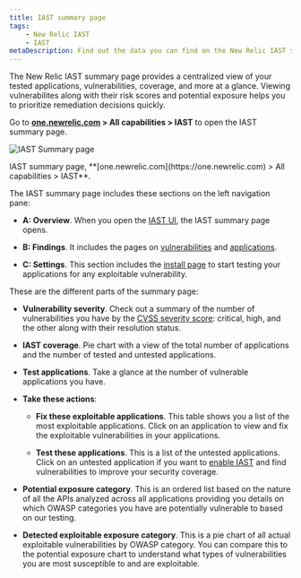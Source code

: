 ```yaml
---
title: IAST summary page
tags:
    - New Relic IAST
    - IAST
metaDescription: Find out the data you can find on the New Relic IAST summary page.
---
```




The New Relic IAST summary page provides a centralized view of your tested applications, vulnerabilities, coverage, and more at a glance. Viewing vulnerabilites along with their risk scores and potential exposure helps you to prioritize remediation decisions quickly.

Go to **[one.newrelic.com](https://one.newrelic.com) > All capabilities > IAST** to open the IAST summary page.

<img
    title="IAST Summary page"
    alt="IAST Summary page"
    src={iastSummary}
/>

<figcaption>
    IAST summary page, **[one.newrelic.com](https://one.newrelic.com) > All capabilities > IAST**.
</figcaption> 

The IAST summary page includes these sections on the left navigation pane:

- **A: Overview**. When you open the [IAST UI](https://one.newrelic.com/iast/summary), the IAST summary page opens.

- **B: Findings**. It includes the pages on [vulnerabilities](/docs/iast/exploitable-vulns/) and [applications](/docs/iast/applications/).

- **C: Settings**. This section includes the [install page](/docs/iast/install/) to start testing your applications for any exploitable vulnerability.


These are the different parts of the summary page:

- **Vulnerability severity**. Check out a summary of the number of vulnerabilities you have by the [CVSS severity score](/docs/iast/overview/#vuln-severity): critical, high, and the other along with their resolution status.

- **IAST coverage**. Pie chart with a view of the total number of applications and the number of tested and untested applications.

- **Test applications**. Take a glance at the number of vulnerable applications you have.

- **Take these actions**:
    - **Fix these exploitable applications**. This table shows you a list of the most exploitable applications. Click on an application to view and fix the exploitable vulnerabilities in your applications. 
    
    - **Test these applications**. This is a list of the untested applications. Click on an untested application if you want to [enable IAST](/docs/iast/applications/#enable-iast) and find vulnerabilities to improve your security coverage.

- **Potential exposure category**. This is an ordered list based on the nature of all the APIs analyzed across all applications providing you details on which OWASP categories you have are potentially vulnerable to based on our testing.

- **Detected exploitable exposure category**. This is a pie chart of all actual exploitable vulnerabilities by OWASP category. You can compare this to the potential exposure chart to understand what types of vulnerabilities you are most susceptible to and are exploitable.


